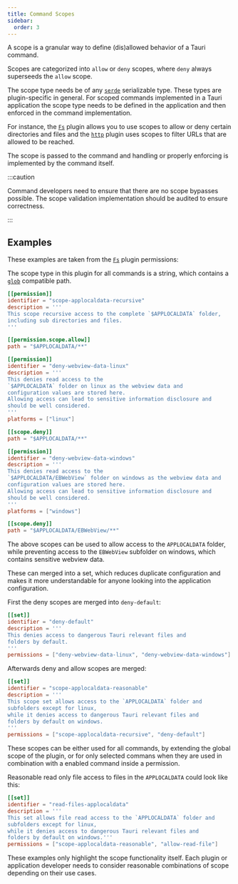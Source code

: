 ```yaml
---
title: Command Scopes
sidebar:
  order: 3
---
```


A scope is a granular way to define (dis)allowed behavior of a Tauri command.

Scopes are categorized into `allow` or `deny` scopes, where `deny` always
superseeds the `allow` scope.

The scope type needs be of any [`serde`](https://docs.rs/serde/latest/serde/) serializable type.
These types are plugin-specific in general. For scoped commands implemented in a Tauri application
the scope type needs to be defined in the application and then enforced in the command implementation.

For instance, the [`Fs`](https://github.com/tauri-apps/plugins-workspace/tree/plugins/fs) plugin allows you to use scopes to allow or deny certain directories and files
and the [`http`](https://github.com/tauri-apps/plugins-workspace/tree/plugins/http) plugin uses scopes to filter URLs that are allowed to be reached.

The scope is passed to the command and handling or properly enforcing is implemented
by the command itself.

:::caution

Command developers need to ensure that there are no scope bypasses possible.
The scope validation implementation should be audited to ensure correctness.

:::

## Examples

These examples are taken from the [`Fs`](https://github.com/tauri-apps/plugins-workspace/tree/plugins/fs) plugin permissions:

The scope type in this plugin for all commands is a string,
which contains a [`glob`](https://docs.rs/glob/latest/glob/) compatible path.

```toml title="plugins/fs/permissions/autogenerated/base-directories/applocaldata.toml"
[[permission]]
identifier = "scope-applocaldata-recursive"
description = '''
This scope recursive access to the complete `$APPLOCALDATA` folder,
including sub directories and files.
'''

[[permission.scope.allow]]
path = "$APPLOCALDATA/**"
```

```toml title="plugins/fs/permissions/deny-webview-data.toml"
[[permission]]
identifier = "deny-webview-data-linux"
description = '''
This denies read access to the
`$APPLOCALDATA` folder on linux as the webview data and
configuration values are stored here.
Allowing access can lead to sensitive information disclosure and
should be well considered.
'''
platforms = ["linux"]

[[scope.deny]]
path = "$APPLOCALDATA/**"

[[permission]]
identifier = "deny-webview-data-windows"
description = '''
This denies read access to the
`$APPLOCALDATA/EBWebView` folder on windows as the webview data and
configuration values are stored here.
Allowing access can lead to sensitive information disclosure and
should be well considered.
'''
platforms = ["windows"]

[[scope.deny]]
path = "$APPLOCALDATA/EBWebView/**"
```

The above scopes can be used to allow access to the `APPLOCALDATA` folder, while
preventing access to the `EBWebView` subfolder on windows, which contains sensitive webview data.

These can merged into a set, which reduces duplicate configuration and makes it more
understandable for anyone looking into the application configuration.

First the deny scopes are merged into `deny-default`:

```toml title="plugins/fs/permissions/deny-default.toml"
[[set]]
identifier = "deny-default"
description = '''
This denies access to dangerous Tauri relevant files and
folders by default.
'''
permissions = ["deny-webview-data-linux", "deny-webview-data-windows"]
```

Afterwards deny and allow scopes are merged:

```toml
[[set]]
identifier = "scope-applocaldata-reasonable"
description = '''
This scope set allows access to the `APPLOCALDATA` folder and
subfolders except for linux,
while it denies access to dangerous Tauri relevant files and
folders by default on windows.
'''
permissions = ["scope-applocaldata-recursive", "deny-default"]
```

These scopes can be either used for all commands, by extending the global scope of the plugin,
or for only selected commans when they are used in combination with a enabled command inside a permission.

Reasonable read only file access to files in the `APPLOCALDATA` could look like this:

```toml
[[set]]
identifier = "read-files-applocaldata"
description = '''
This set allows file read access to the `APPLOCALDATA` folder and
subfolders except for linux,
while it denies access to dangerous Tauri relevant files and
folders by default on windows.'''
permissions = ["scope-applocaldata-reasonable", "allow-read-file"]
```

These examples only highlight the scope functionality itself. Each plugin or application developer
needs to consider reasonable combinations of scope depending on their use cases.
